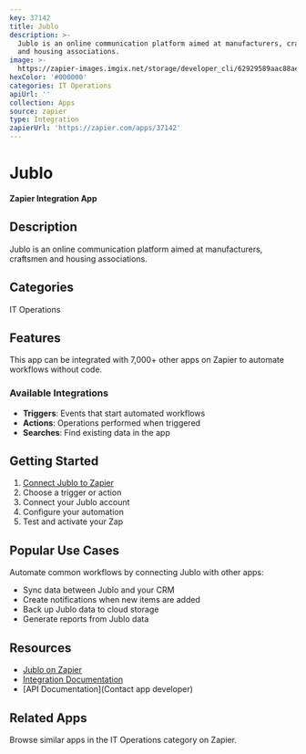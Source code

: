 ```yaml
---
key: 37142
title: Jublo
description: >-
  Jublo is an online communication platform aimed at manufacturers, craftsmen
  and housing associations.
image: >-
  https://zapier-images.imgix.net/storage/developer_cli/62929589aac88ae86b841e0888e025cc.png?auto=format%2Ccompress&ixlib=python-3.0.0&q=50
hexColor: '#000000'
categories: IT Operations
apiUrl: ''
collection: Apps
source: zapier
type: Integration
zapierUrl: 'https://zapier.com/apps/37142'
---
```

# Jublo

**Zapier Integration App**

## Description

Jublo is an online communication platform aimed at manufacturers, craftsmen and housing associations.

## Categories

IT Operations

## Features

This app can be integrated with 7,000+ other apps on Zapier to automate workflows without code.

### Available Integrations

- **Triggers**: Events that start automated workflows
- **Actions**: Operations performed when triggered
- **Searches**: Find existing data in the app

## Getting Started

1. [Connect Jublo to Zapier](https://zapier.com/apps/37142)
2. Choose a trigger or action
3. Connect your Jublo account
4. Configure your automation
5. Test and activate your Zap

## Popular Use Cases

Automate common workflows by connecting Jublo with other apps:

- Sync data between Jublo and your CRM
- Create notifications when new items are added
- Back up Jublo data to cloud storage
- Generate reports from Jublo data

## Resources

- [Jublo on Zapier](https://zapier.com/apps/37142)
- [Integration Documentation](https://zapier.com/apps/37142/integrations)
- [API Documentation](Contact app developer)

## Related Apps

Browse similar apps in the IT Operations category on Zapier.
